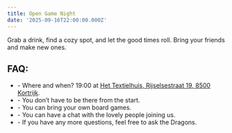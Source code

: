 ```yaml
---
title: Open Game Night
date: '2025-09-16T22:00:00.000Z'
---
```



Grab a drink, find a cozy spot, and let the good times roll. Bring your friends and make new ones.

## FAQ:

* \- Where and when? 19:00 at  [Het Textielhuis, Rijselsestraat 19, 8500 Kortrijk](https://maps.app.goo.gl/qcLCStFCKN2ZUVii8).
* \- You don’t have to be there from the start.
* \- You can bring your own board games.
* \- You can have a chat with the lovely people joining us.
* \- If you have any more questions, feel free to ask the Dragons.
